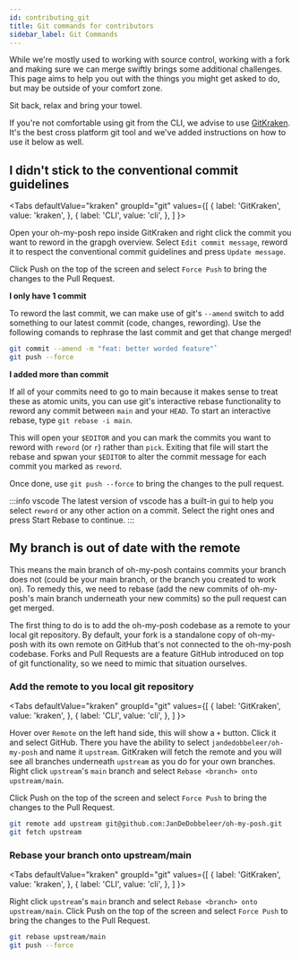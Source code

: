 ```yaml
---
id: contributing_git
title: Git commands for contributors
sidebar_label: Git Commands
---
```



While we're mostly used to working with source control, working with a fork and making sure
we can merge swiftly brings some additional challenges. This page aims to help you out with the things you might
get asked to do, but may be outside of your comfort zone.

Sit back, relax and bring your towel.

If you're not comfortable using git from the CLI, we advise to use [GitKraken][kraken]. It's the best cross platform git tool and
we've added instructions on how to use it below as well.

## I didn't stick to the conventional commit guidelines

<Tabs
  defaultValue="kraken"
  groupId="git"
  values={[
    { label: 'GitKraken', value: 'kraken', },
    { label: 'CLI', value: 'cli', },
  ]
}>
<TabItem value="kraken">

Open your oh-my-posh repo inside GitKraken and right click the commit you want to reword in the grapgh overview.
Select `Edit commit message`, reword it to respect the conventional commit guidelines and press `Update message`.

Click Push on the top of the screen and select `Force Push` to bring the changes to the Pull Request.

</TabItem>
<TabItem value="cli">

**I only have 1 commit**

To reword the last commit, we can make use of git's `--amend` switch to add something to our latest commit (code, changes, rewording).
Use the following comands to rephrase the last commit and get that change merged!

```bash
git commit --amend -m "feat: better worded feature"`
git push --force
```

**I added more than commit**

If all of your commits need to go to main because it makes sense to treat these as atomic units, you can use git's interactive rebase
functionality to reword any commit between `main` and your `HEAD`. To start an interactive rebase, type `git rebase -i main`.

This will open your `$EDITOR` and you can mark the commits you want to reword with `reword` (or `r`) rather than `pick`.
Exiting that file will start the rebase and spwan your `$EDITOR` to alter the commit message for each commit you marked as `reword`.

Once done, use `git push --force` to bring the changes to the pull request.

:::info vscode
The latest version of vscode has a built-in gui to help you select `reword` or any other action on a commit. Select the right ones and press
Start Rebase to continue.
:::

</TabItem>
</Tabs>

## My branch is out of date with the remote

This means the main branch of oh-my-posh contains commits your branch does not (could be your main branch, or the branch you created to work on).
To remedy this, we need to rebase (add the new commits of oh-my-posh's main branch underneath your new commits) so the pull request can get merged.

The first thing to do is to add the oh-my-posh codebase as a remote to your local git repository. By default, your fork is a standalone copy
of oh-my-posh with its own remote on GitHub that's not connected to the oh-my-posh codebase. Forks and Pull Requests are a feature GitHub introduced
on top of git functionality, so we need to mimic that situation ourselves.


### Add the remote to you local git repository

<Tabs
  defaultValue="kraken"
  groupId="git"
  values={[
    { label: 'GitKraken', value: 'kraken', },
    { label: 'CLI', value: 'cli', },
  ]
}>
<TabItem value="kraken">

Hover over `Remote` on the left hand side, this will show a `+` button. Click it and select GitHub. There you have the ability to select
`jandedobbeleer/oh-my-posh` and name it `upstream`. GitKraken will fetch the remote and you will see all branches underneath `upstream` as
you do for your own branches. Right click `upstream`'s `main` branch and select `Rebase <branch> onto upstream/main`.

Click Push on the top of the screen and select `Force Push` to bring the changes to the Pull Request.

</TabItem>
<TabItem value="cli">

```bash
git remote add upstream git@github.com:JanDeDobbeleer/oh-my-posh.git
git fetch upstream
```

</TabItem>
</Tabs>

### Rebase your branch onto upstream/main

<Tabs
  defaultValue="kraken"
  groupId="git"
  values={[
    { label: 'GitKraken', value: 'kraken', },
    { label: 'CLI', value: 'cli', },
  ]
}>
<TabItem value="kraken">

Right click `upstream`'s `main` branch and select `Rebase <branch> onto upstream/main`. Click Push on the top of the screen and select
`Force Push` to bring the changes to the Pull Request.

</TabItem>
<TabItem value="cli">

```bash
git rebase upstream/main
git push --force
```

</TabItem>
</Tabs>

[kraken]: https://www.gitkraken.com/invite/nQmDPR9D
